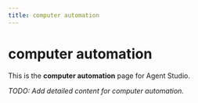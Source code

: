 ```yaml
---
title: computer automation
---
```


# computer automation

This is the **computer automation** page for Agent Studio.

_TODO: Add detailed content for computer automation._
